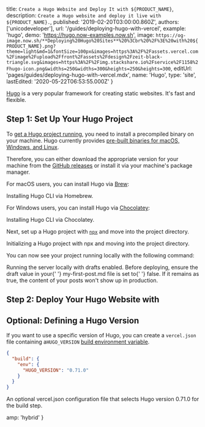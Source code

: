
  title: `Create a Hugo Website and Deploy It with ${PRODUCT_NAME}`,
  description: `Create a Hugo website and deploy it live with ${PRODUCT_NAME}.`,
  published: '2019-02-20T03:00:00.860Z',
  authors: ['unicodeveloper'],
  url: '/guides/deploying-hugo-with-vercel',
  example: 'hugo',
  demo: 'https://hugo.now-examples.now.sh',
  image: `https://og-image.now.sh/**Deploying%20Hugo%20Sites**%20%3Cbr%20%2F%3E%20with%20${PRODUCT_NAME}.png?theme=light&md=1&fontSize=100px&images=https%3A%2F%2Fassets.vercel.com%2Fimage%2Fupload%2Ffront%2Fassets%2Fdesign%2Fzeit-black-triangle.svg&images=https%3A%2F%2Fimg.stackshare.io%2Fservice%2F1158%2Fhugo-icon.png&widths=250&widths=300&heights=250&heights=300`,
  editUrl: 'pages/guides/deploying-hugo-with-vercel.mdx',
  name: 'Hugo',
  type: 'site',
  lastEdited: '2020-05-22T06:53:55.000Z'
}

[Hugo](https://gohugo.io) is a very popular framework for creating static websites. It's fast and flexible.

## Step 1: Set Up Your Hugo Project

To [get a Hugo project running](https://gohugo.io/getting-started/quick-start/), you need to install a precompiled binary on your machine. Hugo currently provides [pre-built binaries for macOS, Windows, and Linux](https://gohugo.io/getting-started/installing/).

Therefore, you can either download the appropriate version for your machine from the [GitHub releases](https://github.com/gohugoio/hugo/releases) or install it via your machine's package manager.

For macOS users, you can install Hugo via [Brew](https://brew.sh):

<Snippet dark text="brew install hugo" />
<Caption>Installing <Link href="https://gohugo.io/getting-started/installing/">Hugo CLI</Link> via <Link href="https://brew.sh/">Homebrew</Link>.</Caption>

For Windows users, you can install Hugo via [Chocolatey](https://chocolatey.org/):

<Snippet dark text="choco install hugo -confirm" />
<Caption>Installing <Link href="https://gohugo.io/getting-started/installing/">Hugo CLI</Link> via <Link href="https://chocolatey.org/">Chocolatey</Link>.</Caption>

Next, set up a Hugo project with [`npx`](https://www.npmjs.com/package/npx) and move into the project directory.

<Snippet dark text="npx degit zeit/now/examples/hugo my-hugo-project && cd my-hugo-project" />
<Caption>Initializing a Hugo project with <Link href="https://www.npmjs.com/package/npx">npx</Link> and moving into the project directory.</Caption>

You can now see your project running locally with the following command:

<Snippet dark text="hugo server -D" />
<Caption>Running the server locally with drafts enabled.</Caption>

<Note>
  Before deploying, ensure the <InlineCode>draft</InlineCode> value in your{' '}
  <InlineCode>my-first-post.md</InlineCode> file is set to{' '}
  <InlineCode>false</InlineCode>. If it remains as <InlineCode>true</InlineCode>,
  the content of your posts won't show up in production.
</Note>

## Step 2: Deploy Your Hugo Website with <NameWrapper name={PRODUCT_NAME} />

<DeploySection meta={meta} />

## Optional: Defining a Hugo Version

If you want to use a specific version of Hugo, you can create a `vercel.json` file containing a`HUGO_VERSION` [build environment variable](/docs/v2/build-step#providing-environment-variables).

```json
{
  "build": {
    "env": {
      "HUGO_VERSION": "0.71.0"
    }
  }
}
```

<Caption>
  An optional <InlineCode>vercel.json</InlineCode> configuration file that
  selects Hugo version 0.71.0 for the build step.
</Caption>


  amp: 'hybrid'
}
